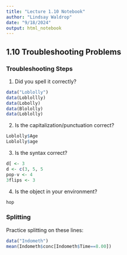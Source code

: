 ```yaml
---
title: "Lecture 1.10 Notebook"
author: "Lindsay Waldrop"
date: "9/18/2024"
output: html_notebook
---
```


## 1.10 Troubleshooting Problems

### Troubleshooting Steps

1. Did you spell it correctly? 
```r
data("Loblolly")
data(Loblollly)
data(Lobolly)
data(Blololly)
data(Loblolly)
```

2. Is the capitalization/punctuation correct?
```r
Loblolly$Age
Loblolly$age
```

3. Is the syntax correct?
```r
d[ <- 3
d <- c(3, 5, 5
pop-v <- 4
3flips <- 3
```

4. Is the object in your environment?
```r
hop
```

### Splitting 

Practice splitting on these lines:
```r
data("Indometh")
mean(Indometh$conc[Indometh$Time==8.00])
```

